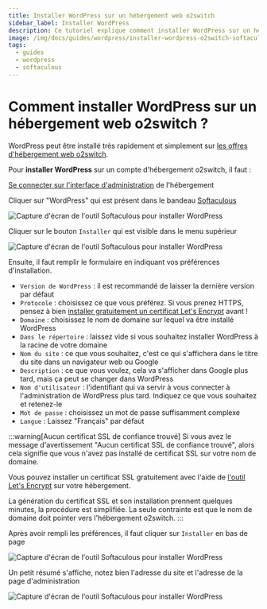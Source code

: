 ```yaml
---
title: Installer WordPress sur un hébergement web o2switch
sidebar_label: Installer WordPress
description: Ce tutoriel explique comment installer WordPress sur un hébergement o2switch avec l'aide de Softaculous
image: /img/docs/guides/wordpress/installer-wordpress-o2switch-softaculous.png
tags:
  - guides
  - wordpress
  - softaculous
---
```

# Comment installer WordPress sur un hébergement web o2switch ?

WordPress peut être installé très rapidement et simplement sur [les offres d'hébergement web
o2switch](https://www.o2switch.fr/hebergement-illimite/).

Pour **installer WordPress** sur un compte d'hébergement o2switch, il faut : 

<Badge text="1" /> [Se connecter sur l'interface d'administration](/guides/cpanel/comment-se-connecter) de l'hébergement

<Badge text="2" /> Cliquer sur "WordPress" qui est présent dans le bandeau
[Softaculous](/cpanel/outils/installateur-softaculous)

<Image
    src="/img/docs/guides/wordpress/installer-wordpress-o2switch-softaculous.png"
    title="Première étape d'installation de WordPress chez o2switch"
    caption="Installer WordPress avec Softaculous"
    alt="Capture d'écran de l'outil Softaculous pour installer WordPress"
/>


<Badge text="3" /> Cliquer sur le bouton `Installer` qui est visible dans le menu supérieur

<Image
    src="/img/docs/guides/wordpress/installation-wordpress-hebergement-o2switch.png"
    title="Lancement de l'assistant d'installation"
    caption="Lancement de l'assistant d'installation de WordPress"
    alt="Capture d'écran de l'outil Softaculous pour installer WordPress"
/>

<Badge text="4" /> Ensuite, il faut remplir le formulaire en indiquant vos préférences d'installation.
* `Version de WordPress` : il est recommandé de laisser la dernière version par défaut
* `Protocole` : choisissez ce que vous préférez. Si vous prenez HTTPS, pensez à bien 
  [installer gratuitement un certificat Let's Encrypt](/cpanel/securite/lets-encrypt-ssl-gratuit) avant !
* `Domaine` : choisissez le nom de domaine sur lequel va être installé WordPress
* `Dans le répertoire` : laissez vide si vous souhaitez installer WordPress à la racine de votre domaine
* `Nom du site` : ce que vous souhaitez, c'est ce qui s'affichera dans le titre du site dans un navigateur web ou Google
* `Description` : ce que vous voulez, cela va s'afficher dans Google plus tard, mais ça peut se changer dans WordPress
* `Nom d'utilisateur` : l'identifiant qui va servir à vous connecter à l'administration de WordPress plus tard. Indiquez
  ce que vous souhaitez et retenez-le
* `Mot de passe` : choisissez un mot de passe suffisamment complexe
* `Langue` : Laissez "Français" par défaut

:::warning[Aucun certificat SSL de confiance trouvé]
Si vous avez le message d'avertissement "Aucun certificat SSL de confiance trouvé", alors cela signifie que vous n'avez
pas installé de certificat SSL sur votre nom de domaine.

Vous pouvez installer un certificat SSL gratuitement avec l'aide de [l'outil Let's
Encrypt](/cpanel/securite/lets-encrypt-ssl-gratuit) sur votre hébergement. 

La génération du certificat SSL et son installation prennent quelques minutes, la procédure est simplifiée. La seule
contrainte est que le nom de domaine doit pointer vers l'hébergement o2switch.
:::

<Badge text="5" /> Après avoir rempli les préférences, il faut cliquer sur `Installer` en bas de page

<Image
    src="/img/docs/guides/wordpress/installer-wordpress-o2switch.png"
    title="Formulaire d'installation de WordPress"
    caption="Le formulaire d'installation de WordPress vous demande toute vos préférences"
    alt="Capture d'écran de l'outil Softaculous pour installer WordPress"
/>

<Badge text="6" /> Un petit résumé s'affiche, notez bien l'adresse du site et l'adresse de la page d'administration

<Image
    src="/img/docs/guides/wordpress/installation-wordpress-fin.png"
    title="WordPress est installé"
    caption="WordPress est installé, vous pouvez commencer à l'utiliser !"
    alt="Capture d'écran de l'outil Softaculous pour installer WordPress"
/>